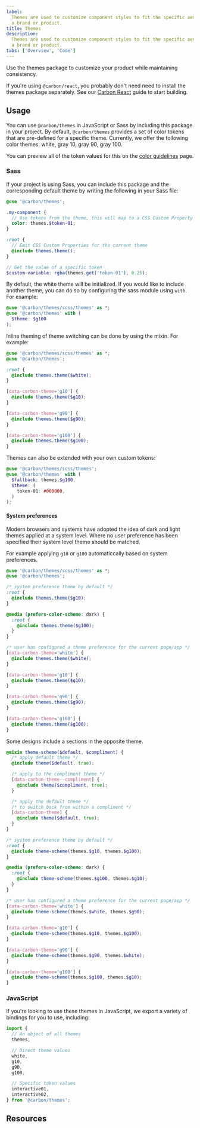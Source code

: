 ```yaml
---
label:
  Themes are used to customize component styles to fit the specific aesthetic of
  a brand or product.
title: Themes
description:
  Themes are used to customize component styles to fit the specific aesthetic of
  a brand or product.
tabs: ['Overview', 'Code']
---
```


<PageDescription>

Use the themes package to customize your product while maintaining consistency.

</PageDescription>

<InlineNotification>

If you're using `@carbon/react`, you probably don't need need to install the
themes package separately. See our [Carbon React](/developing/frameworks/react/)
guide to start building.

</InlineNotification>

## Usage

You can use `@carbon/themes` in JavaScript or Sass by including this package in
your project. By default, `@carbon/themes` provides a set of color tokens that
are pre-defined for a specific theme. Currently, we offer the following color
themes: white, gray 10, gray 90, gray 100.

You can preview all of the token values for this on the
[color guidelines](/elements/color/usage) page.

### Sass

If your project is using Sass, you can include this package and the
corresponding default theme by writing the following in your Sass file:

```scss
@use '@carbon/themes';

.my-component {
  // Use tokens from the theme, this will map to a CSS Custom Property
  color: themes.$token-01;
}

:root {
  // Emit CSS Custom Properties for the current theme
  @include themes.theme();
}

// Get the value of a specific token
$custom-variable: rgba(themes.get('token-01'), 0.25);
```

By default, the white theme will be initialized. If you would like to include
another theme, you can do so by configuring the sass module using `with`. For
example:

```scss
@use '@carbon/themes/scss/themes' as *;
@use '@carbon/themes' with (
  $theme: $g100
);
```

Inline theming of theme switching can be done by using the mixin. For example:

```scss
@use '@carbon/themes/scss/themes' as *;
@use '@carbon/themes';

:root {
  @include themes.theme($white);
}

[data-carbon-theme='g10'] {
  @include themes.theme($g10);
}

[data-carbon-theme='g90'] {
  @include themes.theme($g90);
}

[data-carbon-theme='g100'] {
  @include themes.theme($g100);
}
```

Themes can also be extended with your own custom tokens:

```scss
@use '@carbon/themes/scss/themes';
@use '@carbon/themes' with (
  $fallback: themes.$g100,
  $theme: (
    token-01: #000000,
  )
);
```

#### System preferences

Modern browsers and systems have adopted the idea of dark and light themes
applied at a system level. Where no user preference has been specified their
system level theme should be matched.

For example applying `g10` or `g100` automaticcally based on system preferences.

```scss
@use '@carbon/themes/scss/themes' as *;
@use '@carbon/themes';

/* system preference theme by default */
:root {
  @include themes.theme($g10);
}

@media (prefers-color-scheme: dark) {
  :root {
    @include themes.theme($g100);
  }
}

/* user has configured a theme preference for the current page/app */
[data-carbon-theme='white'] {
  @include themes.theme($white);
}

[data-carbon-theme='g10'] {
  @include themes.theme($g10);
}

[data-carbon-theme='g90'] {
  @include themes.theme($g90);
}

[data-carbon-theme='g100'] {
  @include themes.theme($g100);
}
```

Some designs include a sections in the opposite theme.

```scss
@mixin theme-scheme($default, $compliment) {
  /* apply default theme */
  @include theme($default, true);

  /* apply to the compliment theme */
  [data-carbon-theme--compliment] {
    @include theme($compliment, true);
  }

  /* apply the default theme */
  /* to switch back from within a compliment */
  [data-carbon-theme] {
    @include theme($default, true);
  }
}

/* system preference theme by default */
:root {
  @include theme-scheme(themes.$g10, themes.$g100);
}

@media (prefers-color-scheme: dark) {
  :root {
    @include theme-scheme(themes.$g100, themes.$g10);
  }
}

/* user has configured a theme preference for the current page/app */
[data-carbon-theme='white'] {
  @include theme-scheme(themes.$white, themes.$g90);
}

[data-carbon-theme='g10'] {
  @include theme-scheme(themes.$g10, themes.$g100);
}

[data-carbon-theme='g90'] {
  @include theme-scheme(themes.$g90, themes.$white);
}

[data-carbon-theme='g100'] {
  @include theme-scheme(themes.$g100, themes.$g10);
}
```

### JavaScript

If you're looking to use these themes in JavaScript, we export a variety of
bindings for you to use, including:

```js
import {
  // An object of all themes
  themes,

  // Direct theme values
  white,
  g10,
  g90,
  g100,

  // Specific token values
  interactive01,
  interactive02,
} from '@carbon/themes';
```

## Resources

<Row className="resource-card-group">
  <Column colMd={4} colLg={4} noGutterSm>
    <ResourceCard
      subTitle="Carbon theme package"
      href="https://github.com/carbon-design-system/carbon/tree/main/packages/themes"
    >

<MdxIcon name="bee" />

  </ResourceCard>
  </Column>
  <Column colMd={4} colLg={4} noGutterSm>
    <ResourceCard
      subTitle="Themes package demo"
      href="https://carbon-elements.netlify.app/themes/examples/preview/"
    >

<MdxIcon name="bee" />

  </ResourceCard>
  </Column>
</Row>
